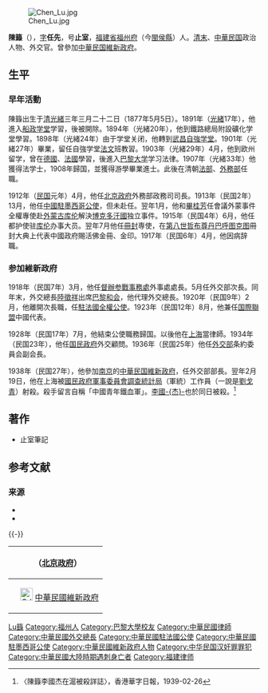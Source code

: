 [[File:Chen_Lu.jpg|thumb]]

'''陳籙'''（{{bd|1877年|5月5日|1939年|2月19日|catidx=Chen陳}}），[[表字|字]]'''任先'''，号'''止室'''，[[福建省|福建省]][[福州府|福州府]]（今[[閩侯縣|閩侯縣]]）人。[[清|清末]]、[[中華民国|中華民国]]政治人物、外交官。曾參加[[中華民国維新政府|中華民国維新政府]]。

==生平==
=== 早年活動 ===
陳籙出生于[[清|清]][[光緒|光緒]]三年三月二十二日（1877年5月5日）。1891年（[[光緒|光緒]]17年），他進入[[船政学堂|船政学堂]]学習，後被開除。1894年（光緒20年），他到鐵路總局附設礦化学堂學習。1898年（光緒24年）由于学堂关闭，他轉到[[武昌|武昌]][[自強学堂|自強学堂]]。1901年（光緒27年）畢業，留任自強学堂[[法文|法文]]班教習。1903年（光緒29年）4月，他到欧州留学，曾在[[德國|德國]]、[[法國|法國]]學習，後進入[[巴黎大学|巴黎大学]]学习法律。1907年（光緒33年）他獲得法学士，1908年歸国，並獲得游學畢業進士。此後在清朝[[法部|法部]]、[[外務部|外務部]]任職。

1912年（[[民国紀元|民国]]元年）4月，他任[[中华民国北京政府|北京政府]]外務部政務司司長。1913年（民国2年）13月，他任[[中國駐墨西哥大使列表|中國駐墨西哥公使]]，但未赴任。翌年1月，他和[[畢桂芳|畢桂芳]]任會議外蒙事件全權專使赴[[外蒙古|外蒙古]][[库伦|库伦]]解決[[博克多汗國|博克多汗國]]独立事件。1915年（民国4年）6月，他任都护使驻[[库伦|库伦]]办事大员。翌年7月他任[[冊封|冊封]]専使，在[[博克多格根|第八世哲布尊丹巴呼图克图]]冊封大典上代表中國政府賜活佛金冊、金印。1917年（民国6年）4月，他因病辞職。

=== 参加維新政府 ===
1918年（民国7年）3月，他任[[督辦参戰事務處|督辦参戰事務處]]外事處處長。5月任外交部次長。同年末，外交總長[[陸徵祥|陸徵祥]]出席[[巴黎和会|巴黎和会]]，他代理外交總長。1920年（民国9年）2月，他離開次長職，任[[中國駐法國大使列表|駐法國全權公使]]。1923年（民国12年）8月，他兼任[[国際聯盟|国際聯盟]]中國代表。

1928年（民国17年）7月，他結束公使職務歸国。以後他在[[上海市|上海]]當律師。1934年（民国23年），他任[[国民政府|国民政府]]外交顧問。1936年（民国25年）他任[[中華民國外交部|外交部]]条約委員会副会長。

1938年（民国27年），他參加[[南京市|南京]]的[[中華民国維新政府|中華民国維新政府]]，任外交部部長。翌年2月19日，他在上海被[[國民政府軍事委員會調查統計局|國民政府軍事委員會調查統計局]]（軍統）工作員（一說是[[劉戈青|劉戈青]]）射殺。殺手留言自稱「中國青年鐵血軍」。[[李国杰|李國-{杰}-]]也於同日被殺。<ref>〈陳籙李國杰在滬被殺詳誌〉，香港華字日報，1939-02-26</ref>

==著作==
*止室筆記

== 参考文献 ==
{{Reflist}}
=== 来源 ===
{{refbegin|35em}}
* {{Cite book |editor = 徐友春 主編 |title = 民国人物大辞典 増訂版 |year = 2007|publisher = 河北人民出版社|isbn = 978-7-202-03014-1}}
* {{Cite book |editor = 劉寿林 |title = 民国職官年表 |year = 1995|publisher = [[中華書局|中華書局]]|isbn = 7-101-01320-1}}
{{refend}}
{{-}}
{| class="wikitable" style="margin: 0 auto"
|- 
!　{{CHN1912}}（[[中华民国北京政府|北京政府]]）
{{先代次代|外交總長（代理）|<small>1918年12月 - 1919年1月</small>|[[陸徵祥|陸徵祥]]|[[陸徵祥|陸徵祥]]}}
|- 
!　[[File:CJZ1.png|25px]] [[中華民國維新政府|中華民國維新政府]]
{{先代次代|外交部長|<small>1938年5月 - 1939年2月</small>|（創設）|[[廉隅|廉隅]]}}
|}

{{光緒三十四年游學畢業進士}}
{{清朝欽命憲政編查館職官}}
{{中華民國外交部部長}}

{{Authority control}}
{{DEFAULTSORT:Chen陳}}
[[Category:陳姓|Lu籙]]
[[Category:福州人|Category:福州人]]
[[Category:巴黎大學校友|Category:巴黎大學校友]]
[[Category:中華民國律師|Category:中華民國律師]]
[[Category:中華民國外交總長|Category:中華民國外交總長]]
[[Category:中華民國駐法國公使|Category:中華民國駐法國公使]]
[[Category:中華民國駐墨西哥公使|Category:中華民國駐墨西哥公使]]
[[Category:中華民國維新政府人物|Category:中華民國維新政府人物]]
[[Category:中华民国汉奸罪罪犯|Category:中华民国汉奸罪罪犯]]
[[Category:中華民國大陸時期遇刺身亡者|Category:中華民國大陸時期遇刺身亡者]]
[[Category:福建律师|Category:福建律师]]